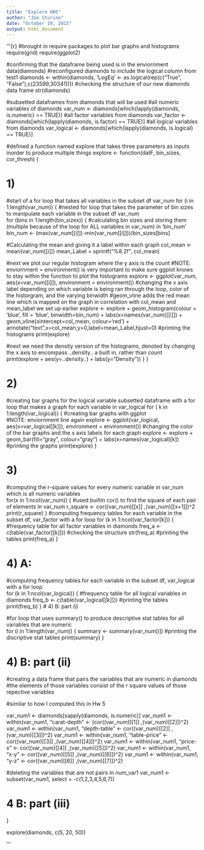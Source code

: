 ```yaml
---
title: "Explore HW5"
author: "Joe Sturino"
date: "October 19, 2015"
output: html_document
---
```



'''{r}
#brought in require packages to plot bar graphs and histograms 
require(grid)
require(ggplot2)

#confirming that the dataframe being used is in the enviornment
data(diamonds)
#reconfigured diamonds to include the logical column from test1
diamonds <- within(diamonds, 'LogEq' <- as.logical(rep(c("True", "False"),c(23599,30341))))
#checking the structure of our new diamonds data frame
str(diamonds)

#subsetted dataframes from diamonds that will be used 
#all numeric variables of diamonds
var_num <- diamonds[which(lapply(diamonds, is.numeric) == TRUE)]
#all factor variables from diamonds
var_factor <- diamonds[which(lapply(diamonds, is.factor) == TRUE)]
#all logical variables from diamonds
var_logical <- diamonds[which(lapply(diamonds, is.logical) == TRUE)]

#defined a function named explore that takes three parameters as inputs inorder to produce multiple things
explore <- function(datF, bin_sizes, cor_thresh) 
{

# 1)

#start of a for loop that takes all variables in the subset df var_num
  for (i in 1:length(var_num))
  {
#nested for loop that takes the parameter of bin sizes to manipulate each variable in the subset df var_num  
    for (bins in 1:length(bin_sizes))
    {
#calculating bin sizes and storing them (multiple because of the loop for ALL variables in var_num) in 'bin_num'
      bin_num <- (max(var_num[[i]])-min(var_num[[i]]))/bin_sizes[bins]
      
#Calculating the mean and giving it a label within each graph
      col_mean <- mean(var_num[[i]])
      mean_Label = sprintf("%8.2f ", col_mean)
      
#next we plot our regular histogram where the y axis is the count
#NOTE: enviornment = environment() is very important to make sure ggplot knows to stay within the function to plot the histograms
      explore <- ggplot(var_num, aes(x=var_num[[i]]),
                         environment = environment())
#changing the x axis label depending on which variable is being ran through the loop, color of the historgram, and the varying binwidth
#geom_vline adds the red mean line which is mapped on the graph in correlation with col_mean and mean_label we set up earlier
      explore <- explore +
        geom_histogram(colour = 'blue',
                       fill = 'blue',
                       binwidth=bin_num) +
        labs(x=names(var_num)[[i]]) +
        geom_vline(xintercept=col_mean, colour='red') +
        annotate("text",x=col_mean,y=0,label=mean_Label,hjust=0)
#printing the histograms
      print(explore)

#next we need the density version of the histograms, denoted by changing the x axis to encompass ..density.. a built in, rather than count      
      print(explore + aes(y=..density..) + labs(y="Density"))
    }
  }
  
# 2)  
  
#creating bar graphs for the logical variable subsetted dataframe with a for loop that makes a graph for each variable in var_logical
  for ( k in 1:length(var_logical))
    {
#creating bar graphs with ggplot   
#NOTE: enviornment line again
      explore <- ggplot(var_logical, aes(x=var_logical[[k]]), 
      environment = environment()) 
#changing the color of the bar graphs and the x axis labels for each graph
explore <- explore + geom_bar(fill="gray", colour="gray") + labs(x=names(var_logical)[k])
#printing the graphs
print(explore) 
      }

# 3)      
      
#computing the r-square values for every numeric variable in var_num which is all numeric variables      
    for(x in 1:ncol(var_num))
      {
#used builtin cor() to find the square of each pair of elements in var_num
      r_square <- cor((var_num)[[x]] ,(var_num)[[x+1]])^2
      print(r_square)
      }
#computing frequency tables for each variable in the subset df, var_factor with a for loop
    for (k in 1:ncol(var_factor[k]))
      {
#frequency table for all factor variables in diamonds
      freq_a <- c(table(var_factor[[k]]))
#checking the structure
      str(freq_a)
#printing the tables
      print(freq_a)
  }
  
# 4) A:

#computing frequency tables for each variable in the subset df, var_logical with a for loop  
    for (k in 1:ncol(var_logical))
    {
#frequency table for all logical variables in diamonds
    freq_b <- c(table(var_logical[[k]]))
#printing the tables
    print(freq_b)
  }
# 4) B: part (i)

#for loop that uses summary() to produce descriptive stat tables for all variables that are numeric  
    for (i in 1:length(var_num))
    {
    summary <- summary(var_num[i])
#printing the discriptive stat tables
    print(summary)
  }
  
# 4) B: part (ii)

#creating a data frame that pairs the variables that are numeric in diamonds
#the elements of those variables consist of the r square values of those repective variables

#similar to how I computed this in Hw 5

var_num1 <- diamonds[sapply(diamonds, is.numeric)]
var_num1 <- within(var_num1, "carat-depth" <- (cor((var_num)[[1]] ,(var_num)[[2]])^2) 
var_num1 <- within(var_num1, "depth-table" <- cor((var_num)[[2]] ,(var_num)[[3]])^2)
var_num1 <- within(var_num1, "table-price" <- cor((var_num)[[3]] ,(var_num)[[4]])^2)
var_num1 <- within(var_num1, "price-x" <- cor((var_num)[[4]] ,(var_num)[[5]])^2)
var_num1 <- within(var_num1, "x-y" <- cor((var_num)[[5]] ,(var_num)[[6]])^2)
var_num1 <- within(var_num1, "y-z" <- cor((var_num)[[6]] ,(var_num)[[7]])^2)

#deleting the variables that are not pairs in num_var1
var_num1 <- subset(var_num1, select = -c(1,2,3,4,5,6,7))

# 4 B: part (iii)



  
}




explore(diamonds, c(5, 20, 50))

'''
